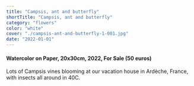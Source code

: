 ```yaml
---
title: "Campsis, ant and butterfly"
shortTitle: "Campsis, ant and butterfly"
category: "flowers"
color: "white"
cover: "./campsis-ant-and-butterfly-1-001.jpg"
date: "2022-01-01"
---
```


#### Watercolor on Paper, 20x30cm, 2022, For Sale (50 euros)

Lots of Campsis vines blooming at our vacation house in Ardèche, France, with insects all around in 40C.